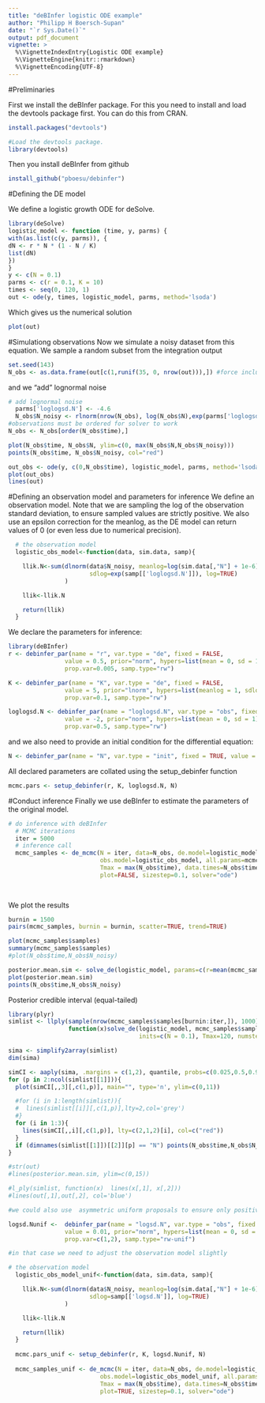 ```yaml
---
title: "deBInfer logistic ODE example"
author: "Philipp H Boersch-Supan"
date: "`r Sys.Date()`"
output: pdf_document
vignette: >
  %\VignetteIndexEntry{Logistic ODE example}
  %\VignetteEngine{knitr::rmarkdown}
  %\VignetteEncoding{UTF-8}
---
```


#Preliminaries

First we install the deBInfer package. For this you need to install and load the devtools package first. You can do this from CRAN.
```r
install.packages("devtools")
```
```r
#Load the devtools package.
library(devtools)
```

Then you install deBInfer from github
```r
install_github("pboesu/debinfer")
```

#Defining the DE model

We define a logistic growth ODE for deSolve.

```r
library(deSolve)
logistic_model <- function (time, y, parms) {
with(as.list(c(y, parms)), {
dN <- r * N * (1 - N / K)
list(dN)
})
}
y <- c(N = 0.1)
parms <- c(r = 0.1, K = 10)
times <- seq(0, 120, 1)
out <- ode(y, times, logistic_model, parms, method='lsoda')
```

Which gives us the numerical solution

```r
plot(out)
```

#Simulationg observations
Now we simulate a noisy dataset from this equation. We sample a random subset from the integration output 

```r
set.seed(143)
N_obs <- as.data.frame(out[c(1,runif(35, 0, nrow(out))),]) #force include the first time-point (t=0)

```
and we "add" lognormal noise 
```r
# add lognormal noise
  parms['loglogsd.N'] <- -4.6
  N_obs$N_noisy <- rlnorm(nrow(N_obs), log(N_obs$N),exp(parms['loglogsd.N']))
#observations must be ordered for solver to work
N_obs <- N_obs[order(N_obs$time),]

plot(N_obs$time, N_obs$N, ylim=c(0, max(N_obs$N,N_obs$N_noisy)))
points(N_obs$time, N_obs$N_noisy, col="red")

out_obs <- ode(y, c(0,N_obs$time), logistic_model, parms, method='lsoda')
plot(out_obs)
lines(out)
```

#Defining an observation model and parameters for inference
We define an observation model. Note that we are sampling the log of the observation standard deviation, to ensure sampled values are strictly positive.
We also use an epsilon correction for the meanlog, as the DE model can return values of 0 (or even less due to numerical precision). 
```r
  # the observation model
  logistic_obs_model<-function(data, sim.data, samp){

    llik.N<-sum(dlnorm(data$N_noisy, meanlog=log(sim.data[,"N"] + 1e-6), 
                       sdlog=exp(samp[['loglogsd.N']]), log=TRUE)
                )

    llik<-llik.N

    return(llik)
  }

```

We declare the parameters for inference:
```r
library(deBInfer)
r <- debinfer_par(name = "r", var.type = "de", fixed = FALSE,
                value = 0.5, prior="norm", hypers=list(mean = 0, sd = 1),
                prop.var=0.005, samp.type="rw")

K <- debinfer_par(name = "K", var.type = "de", fixed = FALSE,
                value = 5, prior="lnorm", hypers=list(meanlog = 1, sdlog = 1),
                prop.var=0.1, samp.type="rw")

loglogsd.N <- debinfer_par(name = "loglogsd.N", var.type = "obs", fixed = FALSE,
                value = -2, prior="norm", hypers=list(mean = 0, sd = 1),
                prop.var=0.5, samp.type="rw")
```

and we also need to provide an initial condition for the differential equation:
```r
N <- debinfer_par(name = "N", var.type = "init", fixed = TRUE, value = 0.1)
```
All declared parameters are collated using the setup_debinfer function
```r
mcmc.pars <- setup_debinfer(r, K, loglogsd.N, N)
```

#Conduct inference
Finally we use deBInfer to estimate the parameters of the original model.
```r
# do inference with deBInfer
  # MCMC iterations
  iter = 5000
  # inference call
  mcmc_samples <- de_mcmc(N = iter, data=N_obs, de.model=logistic_model, 
                          obs.model=logistic_obs_model, all.params=mcmc.pars,
                          Tmax = max(N_obs$time), data.times=N_obs$time, cnt=iter, 
                          plot=FALSE, sizestep=0.1, solver="ode")
  
  

```

We plot the results
```r
burnin = 1500
pairs(mcmc_samples, burnin = burnin, scatter=TRUE, trend=TRUE)

plot(mcmc_samples$samples)
summary(mcmc_samples$samples)
#plot(N_obs$time,N_obs$N_noisy)

posterior.mean.sim <- solve_de(logistic_model, params=c(r=mean(mcmc_samples$samples[,"r"][burnin:iter]),K=mean(mcmc_samples$samples[,"K"][burnin:iter])), Tmax=max(N_obs$time), inits=c(N=0.1))
plot(posterior.mean.sim)
points(N_obs$time,N_obs$N_noisy)
```

Posterior credible interval (equal-tailed)
```r
library(plyr)
simlist <- llply(sample(nrow(mcmc_samples$samples[burnin:iter,]), 1000),
                 function(x)solve_de(logistic_model, mcmc_samples$samples[burnin:iter,][x,],
                                     inits=c(N = 0.1), Tmax=120, numsteps=100))

sima <- simplify2array(simlist)
dim(sima)

simCI <- aaply(sima, .margins = c(1,2), quantile, probs=c(0.025,0.5,0.975))
for (p in 2:ncol(simlist[[1]])){
  plot(simCI[,,3][,c(1,p)], main="", type='n', ylim=c(0,11))

  #for (i in 1:length(simlist)){
  #  lines(simlist[[i]][,c(1,p)],lty=2,col='grey')
  #}
  for (i in 1:3){
    lines(simCI[,,i][,c(1,p)], lty=c(2,1,2)[i], col=c("red"))
  }
  if (dimnames(simlist[[1]])[[2]][p] == "N") points(N_obs$time,N_obs$N_noisy)
}
```

```r
#str(out)
#lines(posterior.mean.sim, ylim=c(0,15))

#l_ply(simlist, function(x)  lines(x[,1], x[,2]))
#lines(out[,1],out[,2], col='blue')
```

```r
#we could also use  asymmetric uniform proposals to ensure only positive values of logsd.N are sampled

logsd.Nunif <-  debinfer_par(name = "logsd.N", var.type = "obs", fixed = FALSE,
                value = 0.01, prior="norm", hypers=list(mean = 0, sd = 1),
                prop.var=c(1,2), samp.type="rw-unif")

#in that case we need to adjust the observation model slightly

# the observation model
  logistic_obs_model_unif<-function(data, sim.data, samp){

    llik.N<-sum(dlnorm(data$N_noisy, meanlog=log(sim.data[,"N"] + 1e-6), 
                       sdlog=samp[['logsd.N']], log=TRUE)
                )

    llik<-llik.N

    return(llik)
  }
  
  mcmc.pars_unif <- setup_debinfer(r, K, logsd.Nunif, N)
  
  mcmc_samples_unif <- de_mcmc(N = iter, data=N_obs, de.model=logistic_model, 
                          obs.model=logistic_obs_model_unif, all.params=mcmc.pars_unif,
                          Tmax = max(N_obs$time), data.times=N_obs$time, cnt=iter %/% 10, 
                          plot=TRUE, sizestep=0.1, solver="ode")

```

